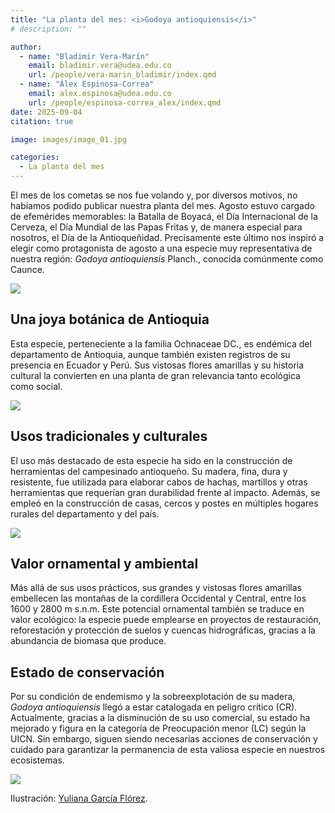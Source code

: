 ```yaml
---
title: "La planta del mes: <i>Godoya antioquiensis</i>"
# description: ""

author: 
  - name: "Bladimir Vera-Marín"
    email: bladimir.vera@udea.edu.co
    url: /people/vera-marin_bladimir/index.qmd
  - name: "Álex Espinosa-Correa"
    email: alex.espinosa@udea.edu.co
    url: /people/espinosa-correa_alex/index.qmd
date: 2025-09-04
citation: true

image: images/image_01.jpg

categories:
  - La planta del mes
---
```


<meta name="fediverse:creator" content="@alexespinosaco@mstdn.social">

El mes de los cometas se nos fue volando y, por diversos motivos, no habíamos
podido publicar nuestra planta del mes. Agosto estuvo cargado de efemérides
memorables: la Batalla de Boyacá, el Día Internacional de la Cerveza, el Día
Mundial de las Papas Fritas y, de manera especial para nosotros, el Día de la
Antioqueñidad. Precisamente este último nos inspiró a elegir como protagonista
de agosto a una especie muy representativa de nuestra región: *Godoya
antioquiensis* Planch., conocida comúnmente como Caunce.

![](images/image_01.jpg){fig-align="center" group="my-gallery"
fig-alt="Ilustración botánica a color de Godoya antioquiensis Planch., mostrando diferentes vistas de la planta. En el centro de la imagen se incluye el hábito arbustivo de G. antioquiensis. A la derecha detalle de las hojas, una flor y un fruto. En la esquina superior izquierda aparece el logo del Grupo de Estudios Botánicos GEOBOTA. Debajo aparece: «Planta del mes». En la esquina inferior derecha, se encuentran los créditos de la ilustración y las redes sociales de GEOBOTA, @geobotaudea y Yuliana García Flórez, @yuliana_garciaf."}

## Una joya botánica de Antioquia

Esta especie, perteneciente a la familia Ochnaceae DC., es endémica del
departamento de Antioquia, aunque también existen registros de su presencia en
Ecuador y Perú. Sus vistosas flores amarillas y su historia cultural la
convierten en una planta de gran relevancia tanto ecológica como social.

![](images/image_02.jpg){fig-align="center" group="my-gallery"
fig-alt="Ilustración botánica a color de Godoya antioquiensis Planch. mostrando su hábito arbustivo. En la esquina superior izquierda aparece el logo del Grupo de Estudios Botánicos GEOBOTA. Debajo aparece: «Planta del mes». En la esquina inferior derecha, se encuentran los créditos de la ilustración y las redes sociales de GEOBOTA, @geobotaudea y Yuliana García Flórez, @yuliana_garciaf."}

## Usos tradicionales y culturales

El uso más destacado de esta especie ha sido en la construcción de herramientas
del campesinado antioqueño. Su madera, fina, dura y resistente, fue utilizada
para elaborar cabos de hachas, martillos y otras herramientas que requerían gran
durabilidad frente al impacto. Además, se empleó en la construcción de casas,
cercos y postes en múltiples hogares rurales del departamento y del país.

![](images/image_03.jpg){fig-align="center" group="my-gallery"
fig-alt="Ilustración botánica a color de Godoya antioquiensis Planch. mostrando su flor. En la esquina superior izquierda aparece el logo del Grupo de Estudios Botánicos GEOBOTA. Debajo aparece: «Planta del mes». En la esquina inferior derecha, se encuentran los créditos de la ilustración y las redes sociales de GEOBOTA, @geobotaudea y Yuliana García Flórez, @yuliana_garciaf."}

## Valor ornamental y ambiental

Más allá de sus usos prácticos, sus grandes y vistosas flores amarillas
embellecen las montañas de la cordillera Occidental y Central, entre los 1600 y
2800 m s.n.m. Este potencial ornamental también se traduce en valor ecológico:
la especie puede emplearse en proyectos de restauración, reforestación y
protección de suelos y cuencas hidrográficas, gracias a la abundancia de biomasa
que produce.

## Estado de conservación

Por su condición de endemismo y la sobreexplotación de su madera, *Godoya
antioquiensis* llegó a estar catalogada en peligro crítico (CR). Actualmente,
gracias a la disminución de su uso comercial, su estado ha mejorado y figura en
la categoría de Preocupación menor (LC) según la UICN. Sin embargo, siguen
siendo necesarias acciones de conservación y cuidado para garantizar la
permanencia de esta valiosa especie en nuestros ecosistemas.

![](images/image_04.jpg){fig-align="center" group="my-gallery"
fig-alt="Ilustración botánica a color de Godoya antioquiensis Planch. mostrando su fruto. En la esquina superior izquierda aparece el logo del Grupo de Estudios Botánicos GEOBOTA. Debajo aparece: «Planta del mes». En la esquina inferior derecha, se encuentran los créditos de la ilustración y las redes sociales de GEOBOTA, @geobotaudea y Yuliana García Flórez, @yuliana_garciaf."}

Ilustración: [Yuliana García
Flórez](https://www.instagram.com/yuliana_garciaf/).
